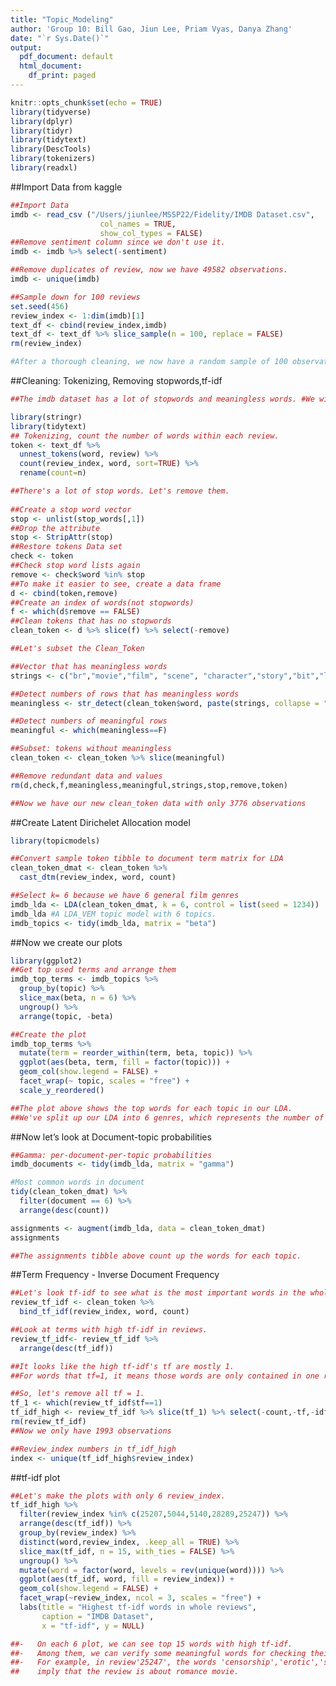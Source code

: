 ```yaml
---
title: "Topic_Modeling"
author: 'Group 10: Bill Gao, Jiun Lee, Priam Vyas, Danya Zhang'
date: "`r Sys.Date()`"
output:
  pdf_document: default
  html_document:
    df_print: paged
---
```


```r
knitr::opts_chunk$set(echo = TRUE)
library(tidyverse)
library(dplyr)
library(tidyr)
library(tidytext)
library(DescTools)
library(tokenizers)
library(readxl)
```


##Import Data from kaggle
```r
##Import Data
imdb <- read_csv ("/Users/jiunlee/MSSP22/Fidelity/IMDB Dataset.csv", 
                    col_names = TRUE,
                    show_col_types = FALSE)
##Remove sentiment column since we don't use it.
imdb <- imdb %>% select(-sentiment)

##Remove duplicates of review, now we have 49582 observations.
imdb <- unique(imdb)

##Sample down for 100 reviews
set.seed(456)
review_index <- 1:dim(imdb)[1]
text_df <- cbind(review_index,imdb)
text_df <- text_df %>% slice_sample(n = 100, replace = FALSE)
rm(review_index)

#After a thorough cleaning, we now have a random sample of 100 observations data frame
```

##Cleaning: Tokenizing, Removing stopwords,tf-idf

```r
##The imdb dataset has a lot of stopwords and meaningless words. #We will remove stopwords and words unncessary for guessing movie genre.

library(stringr)
library(tidytext)
## Tokenizing, count the number of words within each review.
token <- text_df %>%
  unnest_tokens(word, review) %>%
  count(review_index, word, sort=TRUE) %>%
  rename(count=n)

##There's a lot of stop words. Let's remove them.
  
##Create a stop word vector
stop <- unlist(stop_words[,1])
##Drop the attribute
stop <- StripAttr(stop)
##Restore tokens Data set
check <- token
##Check stop word lists again
remove <- check$word %in% stop
##To make it easier to see, create a data frame
d <- cbind(token,remove)
##Create an index of words(not stopwords)
f <- which(d$remove == FALSE)
##Clean tokens that has no stopwords
clean_token <- d %>% slice(f) %>% select(-remove)

##Let's subset the Clean_Token

##Vector that has meaningless words
strings <- c("br","movie","film", "scene", "character","story","bit","lot","bad","act","hard","awful","good","plot","people", "cinema","audience","coburn","cast","heston","jimmy", "fred","worst","sir","time",'original','direction','version','1','2','3','4','5','6','7','8','9','10','effect','version','di','life','le','ryan','titta','henry','woman','idea','house','bela','simply','watch','friend','girl','tom','wife','real','hot','forget','feel','wait','make','pretty','earl','kane','rose','hitchcock','success','courtenay','script','guy','michael','suzanne','amir','ha','screen')

##Detect numbers of rows that has meaningless words
meaningless <- str_detect(clean_token$word, paste(strings, collapse = "|"))

##Detect numbers of meaningful rows
meaningful <- which(meaningless==F)

##Subset: tokens without meaningless 
clean_token <- clean_token %>% slice(meaningful)

##Remove redundant data and values
rm(d,check,f,meaningless,meaningful,strings,stop,remove,token)

##Now we have our new clean_token data with only 3776 observations
```

##Create Latent Dirichelet Allocation model

```r
library(topicmodels)

##Convert sample token tibble to document term matrix for LDA
clean_token_dmat <- clean_token %>%
  cast_dtm(review_index, word, count)

##Select k= 6 because we have 6 general film genres
imdb_lda <- LDA(clean_token_dmat, k = 6, control = list(seed = 1234))
imdb_lda #A LDA_VEM topic model with 6 topics.
imdb_topics <- tidy(imdb_lda, matrix = "beta")
```


##Now we create our plots
```r
library(ggplot2)
##Get top used terms and arrange them
imdb_top_terms <- imdb_topics %>%
  group_by(topic) %>%
  slice_max(beta, n = 6) %>% 
  ungroup() %>%
  arrange(topic, -beta)

##Create the plot
imdb_top_terms %>%
  mutate(term = reorder_within(term, beta, topic)) %>%
  ggplot(aes(beta, term, fill = factor(topic))) +
  geom_col(show.legend = FALSE) +
  facet_wrap(~ topic, scales = "free") +
  scale_y_reordered()

##The plot above shows the top words for each topic in our LDA. 
##We've split up our LDA into 6 genres, which represents the number of topics we have.
```


##Now let's look at Document-topic probabilities
```r
##Gamma: per-document-per-topic probabilities
imdb_documents <- tidy(imdb_lda, matrix = "gamma")

#Most common words in document
tidy(clean_token_dmat) %>%
  filter(document == 6) %>%
  arrange(desc(count))

assignments <- augment(imdb_lda, data = clean_token_dmat)
assignments

##The assignments tibble above count up the words for each topic. 

```


##Term Frequency - Inverse Document Frequency
```r
##Let's look tf-idf to see what is the most important words in the whole reviews. 
review_tf_idf <- clean_token %>%
  bind_tf_idf(review_index, word, count)

##Look at terms with high tf-idf in reviews.
review_tf_idf<- review_tf_idf %>%
  arrange(desc(tf_idf))

##It looks like the high tf-idf's tf are mostly 1.
##For words that tf=1, it means those words are only contained in one review, and the tf-idf algorithm will think those are very important words.

##So, let's remove all tf = 1. 
tf_1 <- which(review_tf_idf$tf==1)
tf_idf_high <- review_tf_idf %>% slice(tf_1) %>% select(-count,-tf,-idf) #remove column 'count','tf','idf'.
rm(review_tf_idf)
##Now we only have 1993 observations

##Review_index numbers in tf_idf_high
index <- unique(tf_idf_high$review_index)
```


##tf-idf plot
```r
##Let's make the plots with only 6 review_index.
tf_idf_high %>% 
  filter(review_index %in% c(25207,5044,5140,28289,25247)) %>%
  arrange(desc(tf_idf)) %>%
  group_by(review_index) %>%
  distinct(word,review_index, .keep_all = TRUE) %>%
  slice_max(tf_idf, n = 15, with_ties = FALSE) %>% 
  ungroup() %>%
  mutate(word = factor(word, levels = rev(unique(word)))) %>%
  ggplot(aes(tf_idf, word, fill = review_index)) +
  geom_col(show.legend = FALSE) +
  facet_wrap(~review_index, ncol = 3, scales = "free") +
  labs(title = "Highest tf-idf words in whole reviews",
       caption = "IMDB Dataset",
       x = "tf-idf", y = NULL)

##-   On each 6 plot, we can see top 15 words with high tf-idf.
##-   Among them, we can verify some meaningful words for checking their genres.
##-   For example, in review'25247', the words 'censorship','erotic','sexuality' 
##    imply that the review is about romance movie.
```


